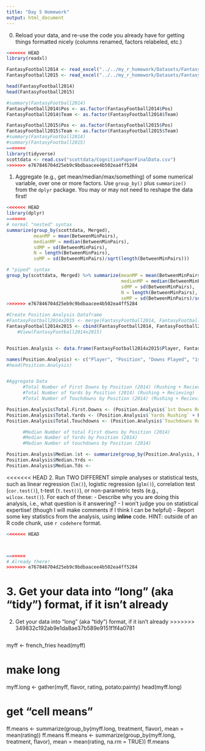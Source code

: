 ```yaml
---
title: "Day 5 Homework"
output: html_document
---
```


0. Reload your data, and re-use the code you already have for getting things formatted nicely (columns renamed, factors relabeled, etc.)

```r
<<<<<<< HEAD
library(readxl)

FantasyFootball2014 <- read_excel("../../my_r_homework/Datasets/Fantasy Football 2014.xlsx", skip = 2)
FantasyFootball2015 <- read_excel("../../my_r_homework/Datasets/Fantasy Football 2015.xlsx", skip = 2)

head(FantasyFootball2014)
head(FantasyFootball2015)

#summary(FantasyFootball2014)
FantasyFootball2014$Pos <- as.factor(FantasyFootball2014$Pos)
FantasyFootball2014$Team <- as.factor(FantasyFootball2014$Team)

FantasyFootball2015$Pos <- as.factor(FantasyFootball2015$Pos)
FantasyFootball2015$Team <- as.factor(FantasyFootball2015$Team)
#summary(FantasyFootball2014)
#summary(FantasyFootball2015)
=======
library(tidyverse)
scottdata <- read.csv("scottdata/CognitionPaperFinalData.csv")
>>>>>>> e767846704d25eb9c9bdbaacee4b502ea4ff5284
```

1. Aggregate (e.g., get mean/median/max/something) of some numerical variable, over one or more factors.  Use `group_by()` plus `summarize()` from the `dplyr` package. You may or may not need to reshape the data first!

```r
<<<<<<< HEAD
library(dplyr)
=======
# normal "nested" syntax
summarize(group_by(scottdata, Merged), 
          meanMP = mean(BetweenMinPairs), 
          medianMP = median(BetweenMinPairs), 
          sdMP = sd(BetweenMinPairs), 
          N = length(BetweenMinPairs), 
          seMP = sd(BetweenMinPairs)/sqrt(length(BetweenMinPairs)))

# "piped" syntax
group_by(scottdata, Merged) %>% summarize(meanMP = mean(BetweenMinPairs), 
                                          medianMP = median(BetweenMinPairs), 
                                          sdMP = sd(BetweenMinPairs), 
                                          N = length(BetweenMinPairs), 
                                          seMP = sd(BetweenMinPairs)/sqrt(length(BetweenMinPairs)))
>>>>>>> e767846704d25eb9c9bdbaacee4b502ea4ff5284

#Create Position Analysis Dataframe
#FantasyFootball2014x2015 <- merge(FantasyFootball2014, FantasyFootball2015, by = "Player")
FantasyFootball2014x2015 <- cbind(FantasyFootball2014, FantasyFootball2015)
    #View(FantasyFootball2014x2015)


Position.Analysis <- data.frame(FantasyFootball2014x2015$Player, FantasyFootball2014x2015$Pos, FantasyFootball2014x2015$DP, FantasyFootball2014x2015$`1st`, FantasyFootball2014x2015$Yds, FantasyFootball2014x2015$TD, FantasyFootball2014x2015$`1st__1`,FantasyFootball2014x2015$Yds__1, FantasyFootball2014x2015$TD__1, FantasyFootball2014$PPG, FantasyFootball2015$PPG)

names(Position.Analysis) <- c("Player", "Position", "Downs Played", "1st Downs Rushing", "Yards Rushing", "Touchdowns Rushing", "1st Downs Recieving", "Yards Recieving", "Touchdowns Recieving", "2014 PPG", "2015 PPG")
#head(Position.Analysis)


#Aggregate Data
      #Total Number of First Downs by Position (2014) (Rushing + Recieving)
      #Total Number of Yards by Position (2014) (Rushing + Recieving)
      #Total Number of Touchdowns by Position (2014) (Rushing + Recieving)

Position.Analysis$Total.First.Downs <- (Position.Analysis$`1st Downs Rushing` + Position.Analysis$`1st Downs Recieving`)
Position.Analysis$Total.Yards <- (Position.Analysis$`Yards Rushing` + Position.Analysis$`Yards Recieving`)
Position.Analysis$Total.Touchdowns <- (Position.Analysis$`Touchdowns Rushing` + Position.Analysis$`Touchdowns Recieving`)

      #Median Number of total First downs by Position (2014)
      #Median Number of Yards by Position (2014)
      #Median Number of touchdowns by Position (2014)

Position.Analysis$Median.1st <- summarize(group_by(Position.Analysis, Player, Position), median = median(Total.First.Downs))
Position.Analysis$Median.Yrds <-
Position.Analysis$Median.Tds <-


```

<<<<<<< HEAD
2. Run TWO DIFFERENT simple analyses or statistical tests, such as linear regression (`lm()`), logistic regression (`glm()`), correlation test (`cor.test()`), t-test (`t.test()`), or non-parametric tests (e.g., `wilcox.test()`).  For each of these:
  - Describe why you are doing this analysis, i.e., what question is it answering?
  - I won't judge you on statistical expertise!  (though I will make comments if I think I can be helpful)
  - Report some key statistics from the analysis, using **inline** code. HINT: outside of an R code chunk, use `r codehere` format.
  
```r
<<<<<<< HEAD



=======
# Already there!
>>>>>>> e767846704d25eb9c9bdbaacee4b502ea4ff5284
```

3. Get your data into "long" (aka "tidy") format, if it isn't already
=======
2. Get your data into "long" (aka "tidy") format, if it isn't already
>>>>>>> 349832c192ab9e1da8ae37b589e9151f1f4a0781

```r

```


myff <- french_fries
head(myff)

# make long
myff.long <- gather(myff, flavor, rating, potato:painty)
head(myff.long)

# get "cell means"
ff.means <- summarize(group_by(myff.long, treatment, flavor), mean = mean(rating))
ff.means
ff.means <- summarize(group_by(myff.long, treatment, flavor), mean = mean(rating, na.rm = TRUE))
ff.means